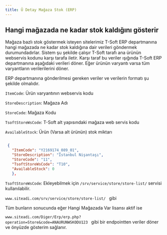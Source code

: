 ```yaml
---
title: Ü Detay Mağaza Stok (ERP)
---
```

## Hangi mağazada ne kadar stok kaldığını gösterir


Mağaza bazlı stok göstermek isteyen sitelerimiz T-Soft ERP departmanına hangi mağazada ne kadar stok kaldığına dair verileri göndermek durumundadırlar.
Sistem şu şekilde çalışır
T-Soft tarafı ana ürünün webservis kodunu karşı tarafa iletir.
Karşı taraf bu veriler ışığında T-Soft ERP departmanına aşağıdaki verileri döner.
Eğer ürünün varyantı varsa tüm varyantların verilerilerini döner.

ERP departmanına gönderilmesi gereken veriler ve verilerin  formatı şu şekilde olmalıdır.




<p>
<code>ItemCode</code>: Ürün varyantının webservis kodu
</p>

<p>
<code>StoreDescription</code>: Mağaza Adı
</p>

<p>
<code>StoreCode</code>: Mağaza Kodu 
</p>

<p>
<code>TsoftStoreWsCode</code>: T-Soft alt yapısındaki mağaza web servis kodu
</p>

<p>
<code>AvailableStock</code>: Ürün (Varsa alt ürünün) stok miktarı
</p>



```json title="ERP departmanına gönderilmesi gereken format"

 {
   "ItemCode": "Y2169174_089_01",
   "StoreDescription": "İstanbul Nişantaşı",
   "StoreCode": "11",
   "TsoftStoreWsCode": "T10",
   "AvailableStock": 0
   },


```

<p>
<code>TsoftStoreWsCode</code>: Ekleyebilmek için  <code>/srv/service/store/store-list/</code> servisi kullanılabilir. 

</p>
<p>
<code>www.siteadi.com/srv/service/store/store-list/ </code> gibi

</p>

Tüm bunların sonucunda eğer Hangi Mağazada Var lisansı aktif ise 
<p>
<code>www.siteadi.com/Diger/Erp/erp.php?operation=Store&code=ANAURUNWSKODU123 </code> gibi bir endpointten veriler döner ve önyüzde gösterim sağlanır.

</p>
